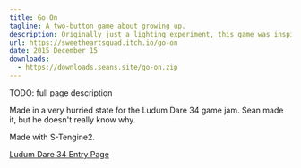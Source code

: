 ```yaml
---
title: Go On
tagline: A two-button game about growing up.
description: Originally just a lighting experiment, this game was inspired by <em>Passage</em> and is awfully moody.
url: https://sweetheartsquad.itch.io/go-on
date: 2015 December 15
downloads:
  - https://downloads.seans.site/go-on.zip
---
```


TODO: full page description



Made in a very hurried state for the Ludum Dare 34 game jam. Sean made it, but he doesn't really know why.

Made with S-Tengine2.

[Ludum Dare 34 Entry Page](http://ludumdare.com/compo/ludum-dare-34/?action=preview&uid=50235)
